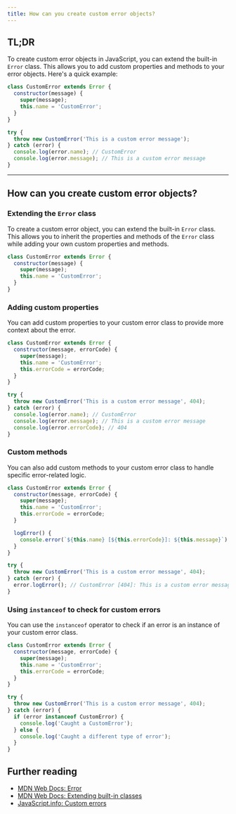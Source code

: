 ```yaml
---
title: How can you create custom error objects?
---
```


## TL;DR

To create custom error objects in JavaScript, you can extend the built-in `Error` class. This allows you to add custom properties and methods to your error objects. Here's a quick example:

```js live
class CustomError extends Error {
  constructor(message) {
    super(message);
    this.name = 'CustomError';
  }
}

try {
  throw new CustomError('This is a custom error message');
} catch (error) {
  console.log(error.name); // CustomError
  console.log(error.message); // This is a custom error message
}
```

---

## How can you create custom error objects?

### Extending the `Error` class

To create a custom error object, you can extend the built-in `Error` class. This allows you to inherit the properties and methods of the `Error` class while adding your own custom properties and methods.

```js
class CustomError extends Error {
  constructor(message) {
    super(message);
    this.name = 'CustomError';
  }
}
```

### Adding custom properties

You can add custom properties to your custom error class to provide more context about the error.

```js live
class CustomError extends Error {
  constructor(message, errorCode) {
    super(message);
    this.name = 'CustomError';
    this.errorCode = errorCode;
  }
}

try {
  throw new CustomError('This is a custom error message', 404);
} catch (error) {
  console.log(error.name); // CustomError
  console.log(error.message); // This is a custom error message
  console.log(error.errorCode); // 404
}
```

### Custom methods

You can also add custom methods to your custom error class to handle specific error-related logic.

```js live
class CustomError extends Error {
  constructor(message, errorCode) {
    super(message);
    this.name = 'CustomError';
    this.errorCode = errorCode;
  }

  logError() {
    console.error(`${this.name} [${this.errorCode}]: ${this.message}`);
  }
}

try {
  throw new CustomError('This is a custom error message', 404);
} catch (error) {
  error.logError(); // CustomError [404]: This is a custom error message
}
```

### Using `instanceof` to check for custom errors

You can use the `instanceof` operator to check if an error is an instance of your custom error class.

```js live
class CustomError extends Error {
  constructor(message, errorCode) {
    super(message);
    this.name = 'CustomError';
    this.errorCode = errorCode;
  }
}

try {
  throw new CustomError('This is a custom error message', 404);
} catch (error) {
  if (error instanceof CustomError) {
    console.log('Caught a CustomError');
  } else {
    console.log('Caught a different type of error');
  }
}
```

## Further reading

- [MDN Web Docs: Error](https://developer.mozilla.org/en-US/docs/Web/JavaScript/Reference/Global_Objects/Error)
- [MDN Web Docs: Extending built-in classes](https://developer.mozilla.org/en-US/docs/Web/JavaScript/Reference/Classes#subclassing_built-in_classes)
- [JavaScript.info: Custom errors](https://javascript.info/custom-errors)
